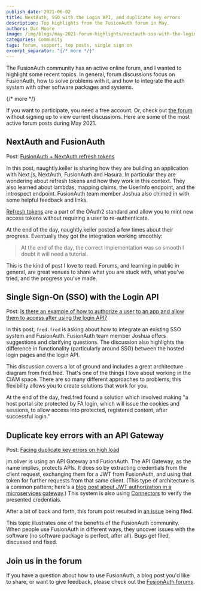 ```yaml
---
publish_date: 2021-06-02 
title: NextAuth, SSO with the Login API, and duplicate key errors
description: Top highlights from the FusionAuth forum in May.
authors: Dan Moore
image: /img/blogs/may-2021-forum-highlights/nextauth-sso-with-the-login-api-and-duplicate-key-errors-header-image.png
categories: Community
tags: forum, support, top posts, single sign on
excerpt_separator: "{/* more */}"
---
```


The FusionAuth community has an active online forum, and I wanted to highlight some recent topics. In general, forum discussions focus on FusionAuth, how to solve problems with it, and how to integrate the auth system with other software packages and systems.

{/* more */}

If you want to participate, you need a free account. Or, check out [the forum](/community/forum/) without signing up to view current discussions. Here are some of the most active forum posts during May 2021.

## NextAuth and FusionAuth

Post: [FusionAuth + NextAuth refresh tokens](/community/forum/topic/1011/fusionauth-nextauth-refresh-tokens)

In this post, naughtly.keller is sharing how they are building an application with Next.js, NextAuth, FusionAuth and Hasura. In particular they are wondering about refresh tokens and how they work in this context. They also learned about lambdas, mapping claims, the UserInfo endpoint, and the introspect endpoint. FusionAuth team member Joshua also chimed in with some helpful feedback and links.

[Refresh tokens](https://datatracker.ietf.org/doc/html/rfc6749#section-1.5) are a part of the OAuth2 standard and allow you to mint new access tokens without requiring a user to re-authenticate. 

At the end of the day, naughtly.keller posted a few times about their progress. Eventually they got the integration working smoothly:

> At the end of the day, the correct implementation was so smooth I doubt it will need a tutorial.

This is the kind of post I love to read. Forums, and learning in public in general, are great venues to share what you are stuck with, what you've tried, and the progress you've made.

## Single Sign-On (SSO) with the Login API

Post: [Is there an example of how to authorize a user to an app and allow them to access after using the login API?](/community/forum/topic/1002/is-there-an-example-of-how-to-authorize-a-user-to-an-app-and-allow-them-to-access-after-using-the-login-api)

In this post, `fred.fred` is asking about how to integrate an existing SSO system and FusionAuth. FusionAuth team member Joshua offers suggestions and clarifying questions. The discussion also highlights the difference in functionality (particularly around SSO) between the hosted login pages and the login API.

This discussion covers a lot of ground and includes a great architecture diagram from fred.fred. That's one of the things I love about working in the CIAM space. There are so many different approaches to problems; this flexibility allows you to create solutions that work for you.

At the end of the day, fred.fred found a solution which involved making "a host portal site protected by FA login, which will issue the cookies and sessions, to allow access into protected, registered content, after successful login."

## Duplicate key errors with an API Gateway

Post: [Facing duplicate key errors on high load](/community/forum/topic/1005/facing-duplicate-key-errors-on-high-load)

jm.oliver is using an API Gateway and FusionAuth. The API Gateway, as the name implies, protects APIs. It does so by extracting credentials from the client request, exchanging them for a JWT from FusionAuth, and using that token for further requests from that same client. (This type of architecture is a common pattern; here's a [blog post about JWT authorization in a microservices gateway](/blog/2020/11/12/jwt-authorization-microservices-gateway).) This system is also using [Connectors](/docs/lifecycle/migrate-users/connectors/) to verify the presented credentials.

After a bit of back and forth, this forum post resulted in [an issue](https://github.com/FusionAuth/fusionauth-issues/issues/1231) being filed.

This topic illustrates one of the benefits of the FusionAuth community. When people use FusionAuth in different ways, they uncover issues with the software (no software package is perfect, after all). Bugs get filed, discussed and fixed.

## Join us in the forum

If you have a question about how to use FusionAuth, a blog post you'd like to share, or want to give feedback, please check out the [FusionAuth forums](/community/forum/).
